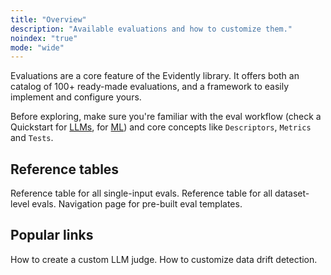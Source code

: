 ```yaml
---
title: "Overview"
description: "Available evaluations and how to customize them."
noindex: "true"
mode: "wide"
---
```


Evaluations are a core feature of the Evidently library. It offers both an catalog of 100+ ready-made evaluations, and a framework to easily implement and configure yours.

Before exploring, make sure you're familiar with the eval workflow (check a Quickstart for [LLMs](../quickstart_llm), for [ML](../quickstart_ml)) and core concepts like `Descriptors`, `Metrics` and `Tests`.

## Reference tables

<CardGroup cols={3}>
  <Card title="All Descriptors" icon="table-list" href="all_descriptors">
    Reference table for all single-input evals.
  </Card>

  <Card title="All Metrics" icon="chart-simple" href="all_metrics">
    Reference table for all dataset-level evals.
  </Card>

  <Card title="All Presets" icon="files" href="all_presets">
    Navigation page for pre-built eval templates.
  </Card>
</CardGroup>

## Popular links

<CardGroup cols={2}>
  <Card title="LLM judges" icon="sparkles" href="customize_llm_judge">
    How to create a custom LLM judge.
  </Card>

  <Card title="Data Drift" icon="chart-waterfall" href="customize_data_drift">
    How to customize data drift detection.
  </Card>
</CardGroup>